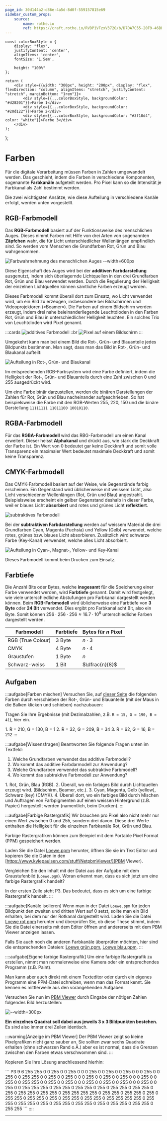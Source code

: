 ```yaml
---
page_id: 30d144a2-d86e-4a5d-8d0f-559157815e69
sidebar_custom_props:
    source:
        name: rothe.io
        ref: https://craft.rothe.io/RVDP1VFzxV372O/b/D7DA7C55-20F9-46BF-B742-EAA5AC9B2B9A/4.2-%E2%80%94-Farbdarstellung
---
```




    const colorBoxStyle = {
        display: "flex",
        justifyContent: 'center',
        alignItems: 'center',
        fontSize: '1.5em',
        
        height: "100%"
    };

    return (
        <div style={{width: "300px", height: "200px", display: "flex", flexDirection: "column", alignItems: "stretch", justifyContent: "stretch", marginBottom: "1rem"}}>
            <div style={{...colorBoxStyle, backgroundColor: "#d28201"}}>Farbe 1</div>
            <div style={{...colorBoxStyle, backgroundColor: "#20d122"}}>Farbe 2</div>
            <div style={{...colorBoxStyle, backgroundColor: "#3f10d4", color: "white"}}>Farbe 3</div>
        </div>
    );
};

# Farben
Für die digitale Verarbeitung müssen Farben in Zahlen umgewandelt werden. Das geschieht, indem die Farben in verschiedene Komponenten, sogenannte **Farbkanäle** aufgeteilt werden. Pro Pixel kann so die Intensität je Farbkanal als Zahl bestimmt werden.

Die zwei wichtigsten Ansätze, wie diese Aufteilung in verschiedene Kanäle erfolgt, werden unten vorgestellt.

## RGB-Farbmodell
Das **RGB-Farbmodell** basiert auf der Funktionsweise des menschlichen Auges. Dieses nimmt Farben mit Hilfe von drei Arten von sogenannten **Zäpfchen** wahr, die für Licht unterschiedlicher Wellenlängen empfindlich sind. So werden vom Menschen die Grundfarben Rot, Grün und Blau wahrgenommen.

![Farbwahrnehmung des menschlichen Auges --width=600px](img/color-vision.png)

Diese Eigenschaft des Auges wird bei der **additiven Farbdarstellung** ausgenutzt, indem sich überlagernde Lichtquellen in den drei Grundfarben Rot, Grün und Blau verwendet werden. Durch die Regulierung der Helligkeit der einzelnen Lichtquellen können sämtliche Farben erzeugt werden.

Dieses Farbmodell kommt überall dort zum Einsatz, wo Licht verwendet wird, um ein Bild zu erzeugen, insbesondere bei Bildschirmen und Videoprojektoren («Beamer»). Die Farben auf einem Bildschirm werden erzeugt, indem drei nahe beieinanderliegende Leuchtdioden in den Farben Rot, Grün und Blau in unterschiedlicher Helligkeit leuchten. Ein solches Trio von Leuchtdioden wird Pixel genannt.

:::cards
![additives Farbmodell](img/color-rgb.jpg)
::br
![Pixel auf einem Bildschirm](img/pixels.jpg)
:::

Umgekehrt kann man bei einem Bild die Rot-, Grün- und Blauanteile jedes Bildpunkts bestimmen. Man sagt, dass man das Bild in Rot-, Grün- und Blaukanal aufteilt:

![Aufteilung in Rot-, Grün- und Blaukanal](img/color-rgb-channels.png)

Im entsprechenden RGB-Farbsystem wird eine Farbe definiert, indem die Helligkeit der Rot-, Grün- und Blauanteils durch eine Zahl zwischen $0$ und $255$ ausgedrückt wird.

Um eine Farbe binär darzustellen, werden die binären Darstellungen der Zahlen für Rot, Grün und Blau nacheinander aufgeschrieben. So hat beispielsweise die Farbe mit den RGB-Werten $255$, $220$, $150$ und die binäre Darstellung `11111111 11011100 10010110`.

## RGBA-Farbmodell
Für das **RGBA-Farbmodell** wird das RBG-Farbmodell um einen Kanal erweitert. Dieser heisst **Alphakanal** und drückt aus, wie stark die Deckkraft der Farbe ist. Ein Wert von $0$ bedeutet gar keine Deckkraft und somit volle Transparenz ein maximaler Wert bedeutet maximale Deckkraft und somit keine Transparenz.

## CMYK-Farbmodell
Das CMYK-Farbmodell basiert auf der Weise, wie Gegenstände farbig erscheinen. Ein Gegenstand wird üblicherweise mit weissem Licht, also Licht verschiedener Wellenlängen (Rot, Grün und Blau) angestrahlt. Beispielsweise erscheint ein gelber Gegenstand deshalb in dieser Farbe, weil er blaues Licht **absorbiert** und rotes und grünes Licht **reflektiert**.

![subtraktives Farbmodell](img/color-cmy.png)

Bei der **subtraktiven Farbdarstellung** werden auf weissem Material die drei Grundfarben Cyan, Magenta (Fuchsia) und Yellow (Gelb) verwendet, welche rotes, grünes bzw. blaues Licht absorbieren. Zusätzlich wird schwarze Farbe (Key-Kanal) verwendet, welche alles Licht absorbiert.

![Aufteilung in Cyan-, Magnat-, Yellow- und Key-Kanal](img/cmyk-channels.png)

Dieses Farbmodell kommt beim Drucken zum Einsatz.

## Farbtiefe
Die Anzahl Bits oder Bytes, welche **insgesamt** für die Speicherung einer Farbe verwendet werden, wird **Farbtiefe** genannt. Damit wird festgelegt, wie viele unterschiedliche Abstufungen pro Farbkanal dargestellt werden können. Beim **RGB-Farbmodell** wird üblicherweise eine Farbtiefe von **3 Byte** oder **24 Bit** verwendet. Dies ergibt pro Farbkanal acht Bit, also ein Byte. Somit können $256 \cdot 256 \cdot 256 \approx 16.7 \cdot 10^6$ unterschiedliche Farben dargestellt werden.

| Farbmodell | Farbtiefe | Bytes für $n$ Pixel |
| - | - | - |
| RGB (True Colour) | 3 Byte | $n \cdot 3$ |
| CMYK | 4 Byte | $n \cdot 4$ |
| Graustufen | 1 Byte | $n$ |
| Schwarz-weiss | 1 Bit | $\dfrac{n}{8}$ |

## Aufgaben
:::aufgabe[Farben mischen]
<TaskState id="d6beafee-fd6e-487a-9c7a-9a98d888907a" />
Versuchen Sie, auf [dieser Seite](https://www.w3schools.com/colors/colors_rgb.asp) die folgenden Farben durch verschieben der Rot-, Grün- und Blauanteile (mit der Maus in die Balken klicken und schieben) nachzubauen:

<ColorBoxes />

Tragen Sie Ihre Ergebnisse (mit Dezimalzahlen, z.B. `R = 15, G = 190, B = 41`), hier ein.

<String id="9c921ae4-f356-4184-a23c-70c1478c37b0" label="Farbe 1" placeholder="Werte für R, G und B" />
<String id="55c4e346-0366-45ae-bb50-12c2f92c3fa8" label="Farbe 2" placeholder="Werte für R, G und B" />
<String id="8e62d812-515d-4810-b5b9-f5228d6b607e" label="Farbe 3" placeholder="Werte für R, G und B" />

<Solution id="26f44941-0dc0-411e-89d0-918dc7556f97">
1. R = 210, G = 130, B = 1
2. R = 32, G = 209, B = 34
3. R = 62, G = 16, B = 212
</Solution>
:::

:::aufgabe[Wissensfragen]
<TaskState id="aa60cfc3-72cc-49cb-8f10-18fcdbd90624" />
Beantworten Sie folgende Fragen unten im Textfeld:
1. Welche Grundfarben verwendet das additive Farbmodell?
2. Wo kommt das additive Farbdarmodell zur Anwendung?
3. Welche Grundfarben verwendet das subtraktive Farbmodell?
4. Wo kommt das subtraktive Farbmodell zur Anwendung?

<QuillV2 id="eb0cb4b6-7fa4-4032-a874-7144c0eac8d2" />

<Solution id="3f02b131-ec67-4368-810c-8b484877f155">
1. Rot, Grün, Blau (RGB).
2. Überall, wo ein farbiges Bild durch Lichtquellen erzeugt wird. (Bildschirm, Beamer, etc.).
3. Cyan, Magenta, Gelb (yellow), Schwarz (key) (CMYK).
4. Überall dort, wo ein farbiges Bild durch Mischen und Auftragen von Farbpigmenten auf einen weissen Hintergrund (z.B. Papier) hergestellt werden (namentlich, beim Drucken).
</Solution>
:::

:::aufgabe[Farbige Rastergrafik]
<TaskState id="0c484352-f7c6-4a62-8dec-cb21c36ee51f" />
Wir brauchen pro Pixel also nicht mehr nur einen Wert zwischen $0$ und $255$, sondern drei davon. Diese drei Werte enthalten die Helligkeit für die einzelnen Farbkanäle Rot, Grün und Blau.

Farbige Rastergrafiken können zum Beiepiel mit dem Portable Pixel Format (PPM) gespeichert werden.

Laden Sie die Datei [Loewe.ppm](https://erzbe-my.sharepoint.com/:u:/g/personal/silas_berger_gbsl_ch/EXTTg0L_9-xDoZwYKUDSzHcBIzoABVMls3ZimxGloo8UxQ?e=ZlE8W0) herunter, öffnen Sie sie im Text Editor und kopieren Sie die Daten in den [https://www.kylepaulsen.com/stuff/NetpbmViewer/](PBM Viewer).

Vergleichen Sie den Inhalt mit der Datei aus der Aufgabe mit dem Graustufenbild (`Loewe.pgm`). Woran erkennt man, dass es sich jetzt um eine farbige Rastergrafik handelt? 
<QuillV2 id="79817758-0e08-4a01-9f4b-c37d08165b1c" />

<Solution id="6c503fb2-b421-41e9-87dc-2dda7c5aa109">
In der ersten Zeile steht P3. Das bedeutet, dass es sich um eine farbige Rastergrafik handelt.
</Solution>
:::

:::aufgabe[Kanäle isolieren]
<TaskState id="15e0cfae-6614-4d9c-8db4-e87e75395fe7" />
Wenn man in der Datei `Loewe.ppm` für jeden Bildpunkt den zweiten und dritten Wert auf 0 setzt, sollte man ein Bild erhalten, bei dem nur der Rotkanal dargestellt wird. Laden Sie die Datei [Loewe rot.ppm](https://erzbe-my.sharepoint.com/:u:/g/personal/silas_berger_gbsl_ch/EdPIcPkCQcRGmatVQC9RaHgBEwilmEXqDlptmvvonvwK5w?e=0HhpGg) herunter und überprüfen Sie, ob diese These stimmt, indem Sie die Datei einerseits mit dem Editor öffnen und andererseits mit dem PBM Viewer anzeigen lassen.

Falls Sie auch noch die anderen Farbkanäle überprüfen möchten, hier sind die entsprechenden Dateien: [Loewe grün.ppm](https://erzbe-my.sharepoint.com/:u:/g/personal/silas_berger_gbsl_ch/Ecolx0SlgHVArQq68zUnSS4BwhD5LTur0vdQMgodVGwrPA?e=cq55us), [Loewe blau.ppm](https://erzbe-my.sharepoint.com/:u:/g/personal/silas_berger_gbsl_ch/EX1zrY7tWuRLnDwmJ_U4aT8BqwZ7dkdtdREf5Z-nS5YqkQ?e=v98cdA).
:::

::::aufgabe[Eigene farbige Rastergrafik]
<TaskState id="8b3783eb-7b86-4ce9-80fa-290d4b854f42" />
Um eine farbige Rastergrafik zu erstellen, nimmt man normalerweise eine Kamera oder ein entsprechendes Programm (z.B. Paint).

Man kann aber auch direkt mit einem Texteditor oder durch ein eigenes Programm eine PPM-Datei schreiben, wenn man das Format kennt. Sie kennen es mittlerweile aus den vorangehenden Aufgaben.

Versuchen Sie nun im [PBM Viewer](https://www.kylepaulsen.com/stuff/NetpbmViewer/) durch Eingabe der nötigen Zahlen folgendes Bild herzustellen:

![--width=300px](img/eigene_farbige_pixelgrafik.png)

**Ein einzelnes Quadrat soll dabei aus jeweils 3 x 3 Bildpunkten bestehen.** Es sind also immer drei Zeilen identisch.

:::warning[Anzeige im PBM Viewer]
Der PBM Viewer zeigt so kleine Pixelgrafiken nicht ganz sauber an. Sie sollten zwar sechs Quadrate erhalten (ohne schwarzen Rand o.Ä.) aber es ist normal, dass die Grenzen zwischen den Farben etwas verschwommen sind.
:::

Kopieren Sie Ihre Lösung anschliessend hierhin:
<QuillV2 id="1fbb6ddd-87fa-4234-9145-7b82e4d11416" />

<Solution id="3505a68a-f0cf-425b-b3b8-4c4fca1712df">
```
P3
9 6
255
255 0 0 255 0 0 255 0 0 0 255 0 0 255 0 0 255 0 0 0 255 0 0 255 0 0 255
255 0 0 255 0 0 255 0 0 0 255 0 0 255 0 0 255 0 0 0 255 0 0 255 0 0 255
255 0 0 255 0 0 255 0 0 0 255 0 0 255 0 0 255 0 0 0 255 0 0 255 0 0 255
255 255 0 255 255 0 255 255 0 255 0 255 255 0 255 255 0 255 0 255 255 0 255 255 0 255 255
255 255 0 255 255 0 255 255 0 255 0 255 255 0 255 255 0 255 0 255 255 0 255 255 0 255 255
255 255 0 255 255 0 255 255 0 255 0 255 255 0 255 255 0 255 0 255 255 0 255 255 0 255 255
```
</Solution>
::::

---